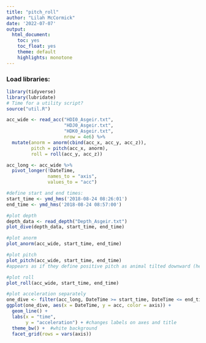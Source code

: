 ```yaml
---
title: "pitch_roll"
author: "Lilah McCormick"
date: '2022-07-07'
output: 
  html_document:
    toc: yes
    toc_float: yes 
    theme: default 
    highlights: monotone
---
```

### Load libraries: 
```r
library(tidyverse)
library(lubridate)
# Time for a utility script?
source("util.R")
```
 
```r
acc_wide <- read_acc("HDI0_Asgeir.txt", 
                     "HDJ0_Asgeir.txt", 
                     "HDK0_Asgeir.txt", 
                     nrow = 4e6) %>% 
  mutate(anorm = anorm(cbind(acc_x, acc_y, acc_z)),
         pitch = pitch(acc_x, anorm),
         roll = roll(acc_y, acc_z))

```

```r
acc_long <- acc_wide %>% 
  pivot_longer(!DateTime, 
               names_to = "axis", 
               values_to = "acc")
```

```r
#define start and end times: 
start_time <- ymd_hms('2018-08-24 08:26:01')
end_time <- ymd_hms('2018-08-24 08:57:00')

#plot depth
depth_data <- read_depth("Depth_Asgeir.txt")
plot_dive(depth_data, start_time, end_time)

#plot anorm
plot_anorm(acc_wide, start_time, end_time)

#plot pitch
plot_pitch(acc_wide, start_time, end_time)
#appears as if they define positive pitch as animal tilted downward (head-first)

#plot roll
plot_roll(acc_wide, start_time, end_time)

```



```r
#plot acceleration separately 
one_dive <- filter(acc_long, DateTime >= start_time, DateTime <= end_time)
ggplot(one_dive, aes(x = DateTime, y = acc, color = axis)) +
  geom_line() +
  labs(x = "time",
       y = "acceleration") + #changes labels on axes and title 
  theme_bw() +  #white background
  facet_grid(rows = vars(axis))

```


